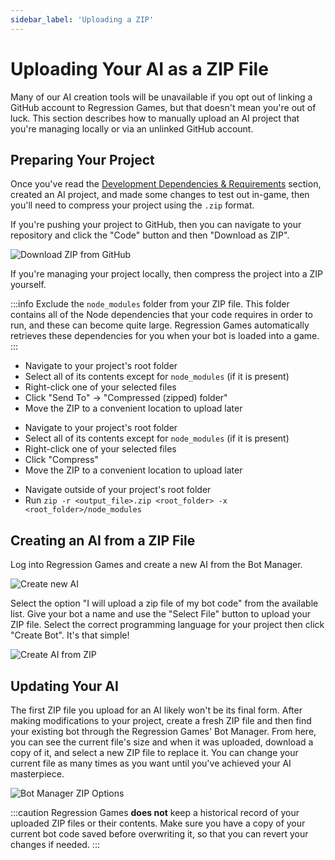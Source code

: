 ```yaml
---
sidebar_label: 'Uploading a ZIP'
---
```



# Uploading Your AI as a ZIP File

Many of our AI creation tools will be unavailable if you opt out of linking a GitHub account to Regression Games,
but that doesn't mean you're out of luck.
This section describes how to manually upload an AI project that you're managing locally or via an unlinked GitHub account.

## Preparing Your Project

Once you've read the [Development Dependencies & Requirements](./dev-requirements) section, created an AI project, 
and made some changes to test out in-game, then you'll need to compress your project using the `.zip` format.

If you're pushing your project to GitHub, then you can navigate to your repository and click the "Code" button and then "Download as ZIP".

![Download ZIP from GitHub](../img/github/download-zip.png)

If you're managing your project locally, then compress the project into a ZIP yourself.

:::info
Exclude the `node_modules` folder from your ZIP file. 
This folder contains all of the Node dependencies that your code requires in order to run, and these can become quite large.
Regression Games automatically retrieves these dependencies for you when your bot is loaded into a game.
:::

<Tabs>
<TabItem value="windows_zip" label="Windows" default>

* Navigate to your project's root folder
* Select all of its contents except for `node_modules` (if it is present)
* Right-click one of your selected files
* Click "Send To" ->  "Compressed (zipped) folder"
* Move the ZIP to a convenient location to upload later

</TabItem>
<TabItem value="mac_zip" label="macOS">

* Navigate to your project's root folder
* Select all of its contents except for `node_modules` (if it is present)
* Right-click one of your selected files
* Click "Compress"
* Move the ZIP to a convenient location to upload later

</TabItem>
<TabItem value="linux_zip" label="Linux">

* Navigate outside of your project's root folder
* Run `zip -r <output_file>.zip <root_folder> -x <root_folder>/node_modules`

</TabItem>
</Tabs>

## Creating an AI from a ZIP File

Log into Regression Games and create a new AI from the Bot Manager. 

![Create new AI](../img/create-bot-button.png)

Select the option "I will upload a zip file of my bot code" from the available list.
Give your bot a name and use the "Select File" button to upload your ZIP file.
Select the correct programming language for your project then click "Create Bot".
It's that simple!

![Create AI from ZIP](../img/zip/create-bot-from-zip.png)

## Updating Your AI

The first ZIP file you upload for an AI likely won't be its final form.
After making modifications to your project, create a fresh ZIP file and then find your existing bot through the Regression Games' Bot Manager.
From here, you can see the current file's size and when it was uploaded, download a copy of it, and select a new ZIP file to replace it.
You can change your current file as many times as you want until you've achieved your AI masterpiece.

![Bot Manager ZIP Options](../img/zip/bot-manager-zip-options.png)

:::caution
Regression Games __does not__ keep a historical record of your uploaded ZIP files or their contents.
Make sure you have a copy of your current bot code saved before overwriting it, so that you can revert your changes if needed.
:::